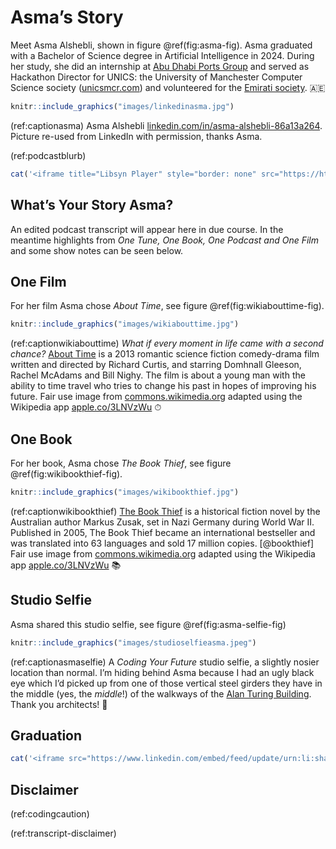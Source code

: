 # Asma's Story {#asma}

Meet Asma Alshebli, shown in figure \@ref(fig:asma-fig). Asma graduated with a Bachelor of Science degree in Artificial Intelligence in 2024. During her study, she did an internship at [Abu Dhabi Ports Group](https://en.wikipedia.org/wiki/AD_Ports_Group) and served as Hackathon Director for UNICS: the University of Manchester Computer Science society ([unicsmcr.com](https://unicsmcr.com/)) and volunteered for the [Emirati society](https://www.linkedin.com/company/essmcr/). 🇦🇪

```r
knitr::include_graphics("images/linkedinasma.jpg")
```
(ref:captionasma) Asma Alshebli [linkedin.com/in/asma-alshebli-86a13a264](https://www.linkedin.com/in/asma-alshebli-86a13a264/). Picture re-used from LinkedIn with permission, thanks Asma.

(ref:podcastblurb)


```r
cat('<iframe title="Libsyn Player" style="border: none" src="https://html5-player.libsyn.com/embed/episode/id/32383492/height/90/theme/custom/thumbnail/yes/direction/forward/render-playlist/no/custom-color/000000/" height="90" width="100%" scrolling="no"  allowfullscreen="" webkitallowfullscreen="true" mozallowfullscreen="true" allowfullscreen="true" msallowfullscreen="true" style="border: none;"></iframe>')
```

## What's Your Story Asma? {#asma-story}

An edited podcast transcript will appear here in due course. In the meantime highlights from *One Tune, One Book, One Podcast and One Film* and some show notes can be seen below.

## One Film {#asma-film}

For her film Asma chose *About Time*, see figure \@ref(fig:wikiabouttime-fig).

```r
knitr::include_graphics("images/wikiabouttime.jpg")
```

(ref:captionwikiabouttime) *What if every moment in life came with a second chance? *[About Time](https://en.wikipedia.org/wiki/About_Time_(2013_film)) is a 2013 romantic science fiction comedy-drama film written and directed by Richard Curtis, and starring Domhnall Gleeson, Rachel McAdams and Bill Nighy. The film is about a young man with the ability to time travel who tries to change his past in hopes of improving his future. Fair use image from [commons.wikimedia.org](https://commons.wikimedia.org) adapted using the Wikipedia app [apple.co/3LNVzWu](https://apple.co/3LNVzWu) ⏱

## One Book {#asma-book}

For her book, Asma chose *The Book Thief*, see figure \@ref(fig:wikibookthief-fig).

```r
knitr::include_graphics("images/wikibookthief.jpg")
```

(ref:captionwikibookthief) [The Book Thief](https://en.wikipedia.org/wiki/The_Book_Thief) is a historical fiction novel by the Australian author Markus Zusak, set in Nazi Germany during World War II. Published in 2005, The Book Thief became an international bestseller and was translated into 63 languages and sold 17 million copies. [@bookthief] Fair use image from [commons.wikimedia.org](https://commons.wikimedia.org) adapted using the Wikipedia app [apple.co/3LNVzWu](https://apple.co/3LNVzWu) 📚

## Studio Selfie {#asma-selfie}

Asma shared this studio selfie, see figure \@ref(fig:asma-selfie-fig)

```r
knitr::include_graphics("images/studioselfieasma.jpeg")
```

(ref:captionasmaselfie) A *Coding Your Future* studio selfie, a slightly nosier location than normal. I'm hiding behind Asma because I had an ugly black eye which I'd picked up from one of those vertical steel girders they have in the middle (yes, the *middle*!) of the walkways of the [Alan Turing Building](https://en.wikipedia.org/wiki/Alan_Turing_Building). Thank you architects! 🤕

## Graduation {#asma-graduation}

```r
cat('<iframe src="https://www.linkedin.com/embed/feed/update/urn:li:share:7216531090906230785" height="857" width="504" frameborder="0" allowfullscreen="" title="Embedded post"></iframe>')
```


## Disclaimer  


::: {.rmdcaution}

(ref:codingcaution)

(ref:transcript-disclaimer)  

:::
